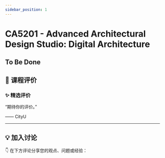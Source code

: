 ```yaml
---
sidebar_position: 1
---
```



# CA5201 - Advanced Architectural Design Studio: Digital Architecture

## To Be Done

## **💬 课程评价**

### ✨ **精选评价**
<div className={commentStyles.commentBox}>
    <p className={commentStyles.commentText}>
        “期待你的评价。”
    </p>
    <p className={commentStyles.commentAuthor}>—— CityU</p>
</div>

---

## **💡 加入讨论**

👇 在下方评论分享您的观点、问题或经验：
<Utterances />
